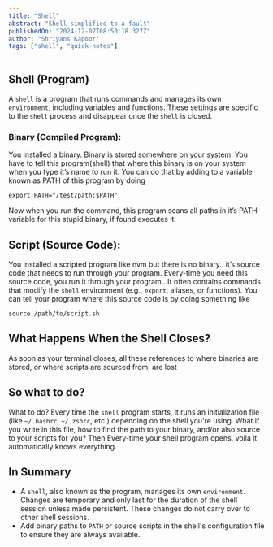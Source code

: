 ```yaml
---
title: "Shell"
abstract: "Shell simplified to a fault"
publishedOn: "2024-12-07T08:50:18.327Z"
author: "Shriyans Kapoor"
tags: ["shell", "quick-notes"]
---
```


## Shell (Program)

A `shell` is a program that runs commands and manages its own `environment`, including variables and functions. These settings are specific to the `shell` process and disappear once the `shell` is closed.

### **Binary** (Compiled Program):

You installed a binary. Binary is stored somewhere on your system. You have to tell this program(shell) that where this binary is on your system when you type it’s name to run it. You can do that by adding to a variable known as PATH of this program by doing 

`export PATH="/test/path:$PATH"`  

Now when you run the command, this program scans all paths in it’s PATH variable for this stupid binary, if found executes it.

## Script (Source Code):

You installed a scripted program like nvm but there is no binary.. it’s source code that needs to run through your program. Every-time you need this source code, you run it through your program.. It often contains commands that modify the `shell` environment (e.g., `export`, aliases, or functions). You can tell your program where this source code is by doing something like 

`source /path/to/script.sh`

## What Happens When the Shell Closes?

As soon as your terminal closes, all these references to where binaries are stored, or where scripts are sourced from, are lost

## So what to do?

What to do? Every time the `shell` program starts, it runs an initialization file (like `~/.bashrc`, `~/.zshrc`, etc.) depending on the shell you're using. What if you write in this file, how to find the path to your binary, and/or also source to your scripts for you? Then Every-time your shell program opens, voila it automatically knows everything.

## **In Summary**

- A `shell`, also known as the program, manages its own `environment`. Changes are temporary and only last for the duration of the shell session unless made persistent. These changes do not carry over to other shell sessions.
- Add binary paths to `PATH` or source scripts in the shell's configuration file to ensure they are always available.
